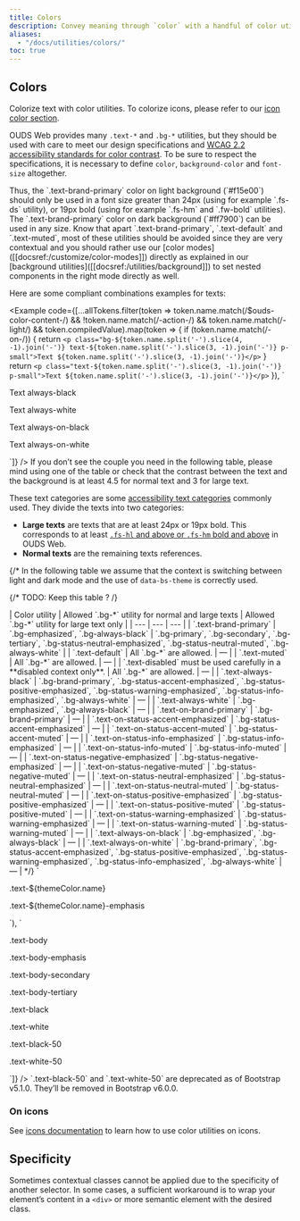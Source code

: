 ```yaml
---
title: Colors
description: Convey meaning through `color` with a handful of color utility classes.
aliases:
  - "/docs/utilities/colors/"
toc: true
---
```



<Callout type="info" name="warning-color-assistive-technologies" />

## Colors

Colorize text with color utilities. To colorize icons, please refer to our [icon color section](#on-icons).

OUDS Web provides many `.text-*` and `.bg-*` utilities, but they should be used with care to meet our design specifications and [WCAG 2.2 accessibility standards for color contrast](https://www.w3.org/TR/WCAG/#distinguishable).
To be sure to respect the specifications, it is necessary to define `color`, `background-color` and `font-size` altogether.

<BrandSpecific brand="orange">
Thus, the `.text-brand-primary` color on light background (`#f15e00`) should only be used in a font size greater than 24px (using for example `.fs-ds` utility), or 19px bold (using for example `.fs-hm` and `.fw-bold` utilities).
The `.text-brand-primary` color on dark background (`#ff7900`) can be used in any size.
</BrandSpecific>

<Callout type="info">
Know that apart `.text-brand-primary`, `.text-default` and `.text-muted`, most of these utilities should be avoided since they are very contextual and you should rather use our [color modes]([[docsref:/customize/color-modes]]) directly as explained in our [background utilities]([[docsref:/utilities/background]]) to set nested components in the right mode directly as well.
</Callout>

Here are some compliant combinations examples for texts:

<Example code={[...allTokens.filter(token => token.name.match(/\$ouds-color-content-/) && !token.name.match(/-action-/) && token.name.match(/-light/) && token.compiledValue).map(token => {
    if (token.name.match(/-on-/)) {
      return `<p class="bg-${token.name.split('-').slice(4, -1).join('-')} text-${token.name.split('-').slice(3, -1).join('-')} p-small">Text ${token.name.split('-').slice(3, -1).join('-')}</p>`
    }
    return `<p class="text-${token.name.split('-').slice(3, -1).join('-')} p-small">Text ${token.name.split('-').slice(3, -1).join('-')}</p>`
  }),
  `<p class="text-always-black p-small">Text always-black</p>
  <p class="text-always-white p-small">Text always-white</p>
  <p class="text-always-on-black bg-always-black p-small">Text always-on-black</p>
  <p class="text-always-on-white bg-always-white p-small">Text always-on-white</p>`]} />

<Callout type="info">
If you don’t see the couple you need in the following table, please mind using one of the table or check that the contrast between the text and the background is at least 4.5 for normal text and 3 for large text.

These text categories are some [accessibility text categories](https://www.w3.org/TR/WCAG22/#dfn-large-scale) commonly used. They divide the texts into two categories:
- **Large texts** are texts that are at least 24px or 19px bold. This corresponds to at least [`.fs-hl` and above or `.fs-hm` bold and above]([[docsref:/utilities/text#font-size]]) in OUDS Web.
- **Normal texts** are the remaining texts references.
</Callout>

{/* In the following table we assume that the context is switching between light and dark mode and the use of `data-bs-theme` is correctly used.

{/* TODO: Keep this table ? /}

<BsTable>
| Color utility | Allowed `.bg-*` utility for normal and large texts | Allowed `.bg-*` utility for large text only |
| --- | --- | --- |
| `.text-brand-primary` | `.bg-emphasized`, `.bg-always-black` | `.bg-primary`, `.bg-secondary`, `.bg-tertiary`, `.bg-status-neutral-emphasized`, `.bg-status-neutral-muted`, `.bg-always-white` |
| `.text-default` | All `.bg-*` are allowed. | — |
| `.text-muted` | All `.bg-*` are allowed. | — |
| `.text-disabled` must be used carefully in a **disabled context only**. | All `.bg-*` are allowed. | — |
| `.text-always-black` | `.bg-brand-primary`, `.bg-status-accent-emphasized`, `.bg-status-positive-emphasized`, `.bg-status-warning-emphasized`, `.bg-status-info-emphasized`, `.bg-always-white` | — |
| `.text-always-white` | `.bg-emphasized`, `.bg-always-black` | — |
| `.text-on-brand-primary` | `.bg-brand-primary` | — |
| `.text-on-status-accent-emphasized` | `.bg-status-accent-emphasized` | — |
| `.text-on-status-accent-muted` | `.bg-status-accent-muted` | — |
| `.text-on-status-info-emphasized` | `.bg-status-info-emphasized` | — |
| `.text-on-status-info-muted` | `.bg-status-info-muted` | — |
| `.text-on-status-negative-emphasized` | `.bg-status-negative-emphasized` | — |
| `.text-on-status-negative-muted` | `.bg-status-negative-muted` | — |
| `.text-on-status-neutral-emphasized` | `.bg-status-neutral-emphasized` | — |
| `.text-on-status-neutral-muted` | `.bg-status-neutral-muted` | — |
| `.text-on-status-positive-emphasized` | `.bg-status-positive-emphasized` | — |
| `.text-on-status-positive-muted` | `.bg-status-positive-muted` | — |
| `.text-on-status-warning-emphasized` | `.bg-status-warning-emphasized` | — |
| `.text-on-status-warning-muted` | `.bg-status-warning-muted` | — |
| `.text-always-on-black` | `.bg-emphasized`, `.bg-always-black` | — |
| `.text-always-on-white` | `.bg-brand-primary`, `.bg-status-accent-emphasized`, `.bg-status-positive-emphasized`, `.bg-status-warning-emphasized`, `.bg-status-info-emphasized`, `.bg-always-white` | — |
</BsTable> */}

<BootstrapCompatibility>
<Example code={[
  ...getData('theme-colors').map((themeColor) => `<p class="text-${themeColor.name}${themeColor.contrast_color ? ` bg-${themeColor.contrast_color}` : ''}">.text-${themeColor.name}</p>
<p class="text-${themeColor.name}-emphasis${themeColor.contrast_color ? ` bg-${themeColor.contrast_color}` : ''}">.text-${themeColor.name}-emphasis</p>`),
  `<p class="text-body">.text-body</p>
<p class="text-body-emphasis">.text-body-emphasis</p>
<p class="text-body-secondary">.text-body-secondary</p>
<p class="text-body-tertiary">.text-body-tertiary</p>

<p class="text-black bg-white">.text-black</p>
<p class="text-white bg-black">.text-white</p>
<p class="text-black-50">.text-black-50</p>
<p class="text-white-50">.text-white-50</p>`]} />

<Callout type="warning">
`.text-black-50` and `.text-white-50` are deprecated as of Bootstrap v5.1.0. They’ll be removed in Bootstrap v6.0.0.
</Callout>
</BootstrapCompatibility>

### On icons

See [icons documentation]([[docsref:/extend/icons#icons-color]]) to learn how to use color utilities on icons.

## Specificity

Sometimes contextual classes cannot be applied due to the specificity of another selector. In some cases, a sufficient workaround is to wrap your element’s content in a `<div>` or more semantic element with the desired class.
